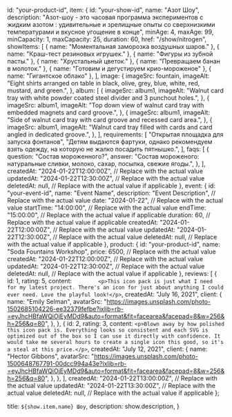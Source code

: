   id: "your-product-id",
  item: {
    id: "your-show-id",
    name: "Азот Шоу",
    description:
      "Азот-шоу - это часовая программа экспериментов с жидким азотом : удивительные и зрелищные опыты со сверхнизкими температурами и вкусное угощение в конце",
    minAge: 4,
    maxAge: 99,
    minCapacity: 1,
    maxCapacity: 25,
    duration: 60,
    href: "/show/nitrogen",
    showItems: [
      { name: "Моментальная заморозка воздушных шаров." },
      { name: "Краш-тест резиновых игрушек." },
      { name: "Фигуры из зубной пасты." },
      { name: "Хрустальный цветок." },
      { name: "Превращаем банан в молоток." },
      { name: "Готовим и дегустируем крио-мороженое" },
      { name: "Гигантское облако" },
    ],
    image: {
      imageSrc: fountain,
      imageAlt:
        "Eight shirts arranged on table in black, olive, grey, blue, white, red, mustard, and green.",
    },
    album: [
      {
        imageSrc: album1,
        imageAlt:
          "Walnut card tray with white powder coated steel divider and 3 punchout holes.",
      },
      {
        imageSrc: album1,
        imageAlt:
          "Top down view of walnut card tray with embedded magnets and card groove.",
      },
      {
        imageSrc: album1,
        imageAlt:
          "Side of walnut card tray with card groove and recessed card area.",
      },
      {
        imageSrc: album1,
        imageAlt:
          "Walnut card tray filled with cards and card angled in dedicated groove.",
      },
    ],
    requirements: [
      "Открытая площадка для запуска фонтанов",
      "Детям выдаются фартуки, однако рекомендуем взять одежду, на которую не жалко посадить пятнышко.",
    ],
    faqs: [
      {
        question: "Состав мороженного?",
        answer:
          "Состав мороженого: натуральные сливки, молоко, сахар, посыпка, свежие ягоды.",
      },
    ],
    createdAt: "2024-01-22T12:00:00Z", // Replace with the actual value
    updatedAt: "2024-01-22T12:30:00Z", // Replace with the actual value
    deletedAt: null, // Replace with the actual value if applicable
  },
  event: {
    id: "your-event-id",
    name: "Event Name",
    description: "Event Description", // Replace with the actual value
    date: "2024-01-22", // Replace with the actual value
    startTime: "14:00:00", // Replace with the actual value
    endTime: "15:00:00", // Replace with the actual value if applicable
    duration: 60, // Replace with the actual value if applicable
    createdAt: "2024-01-22T12:00:00Z", // Replace with the actual value
    updatedAt: "2024-01-22T12:30:00Z", // Replace with the actual value
    deletedAt: null, // Replace with the actual value if applicable
  },
  product: {
    id: "your-product-id",
    name: "Soda Fountains Workshop",
    price: 6500, // Replace with the actual value
    createdAt: "2024-01-22T12:00:00Z", // Replace with the actual value
    updatedAt: "2024-01-22T12:30:00Z", // Replace with the actual value
    deletedAt: null, // Replace with the actual value if applicable
  },
  reviews: [
    {
      id: 1,
      rating: 5,
      content: `         <p>This icon pack is just what I need for my latest project. There's an icon for just about anything I could ever need. Love the playful look!</p>
      `,
      createdAt: "July 16, 2021",
      client: {
        name: "Emily Selman",
        avatarSrc:
          "https://images.unsplash.com/photo-1502685104226-ee32379fefbe?ixlib=rb-=eyJhcHBfaWQiOjEyMDd9&auto=format&fit=facearea&facepad=8&w=256&h=256&q=80",
      },
    },
    {
      id: 2,
      rating: 3,
      content: `
        <p>Blown away by how polished this icon pack is. Everything looks so consistent and each SVG is optimized out of the box so I can use it directly with confidence. It would take me several hours to create a single icon this good, so it's a steal at this price.</p>
      `,
      createdAt: "July 12, 2021",
      client: {
        name: "Hector Gibbons",
        avatarSrc:
          "https://images.unsplash.com/photo-1500648767791-00dcc994a43e?ixlib=rb-=eyJhcHBfaWQiOjEyMDd9&auto=format&fit=facearea&facepad=8&w=256&h=256&q=80",
      },
    },
  ],
  createdAt: "2024-01-22T13:00:00Z", // Replace with the actual value
  updatedAt: "2024-01-22T13:30:00Z", // Replace with the actual value
  deletedAt: null, // Replace with the actual value if applicable
};


  title: `${show.item.name} Шоу`,
  description: show.description,
}

<Show show={show} />
